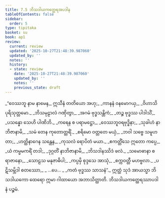 ```yaml
---
title: 7.5 ဘိသဒါယကတ္ထေရအပဒါန
tableOfContents: false
sidebar:
  order: 5
type: tipitaka
basket: su
book: ap1
review:
  current: review
  updated: '2025-10-27T21:48:39.987060'
  updated_by: ''
  notes: ''
  history:
  - state: review
    date: '2025-10-27T21:48:39.987060'
    updated_by: ''
    notes: ''
    previous_state: draft
---
```



<ReviewStatus review={frontmatter.review} showDetails={true} />

<HypothesisAnnotation frontmatter={frontmatter} />

<DynamicBreadcrumb />

<Division number="29" book="ap1" e="ch" v="20" p="126">

<Paragraph number="1527" type="verses" book="ap1">
_“ဝေဿဘူ နာမ နာမေန,_  
ဣသီနံ တတိယော အဟု;_  
_ကာနနံ ဝနမောဂယှ,_  
_ဝိဟာသိ ပုရိသုတ္တမော._  

</Paragraph>

</Division>
<Division number="30" book="ap1" e="ch" v="20" p="127">

<Paragraph number="1528" type="verses" book="ap1">
_ဘိသမုဠာလံ ဂဏှိတွာ,_  
_အဂမံ ဗုဒ္ဓသန္တိကံ;_  
_တဉ္စ ဗုဒ္ဓဿ ပါဒါသိံ,_  
_ပသန္နော သေဟိ ပါဏိဘိ._  

</Paragraph>

</Division>
<Division number="31" book="ap1" e="ch" v="20" p="127">

<Paragraph number="1529" type="verses" book="ap1">
_ကရေန စ ပရာမဋ္ဌော,_  
_ဝေဿဘူဝရဗုဒ္ဓိနာ;_  
_သုခါဟံ နာဘိဇာနာမိ,_  
_သမံ တေန ကုတောတ္တရိံ._  

</Paragraph>

</Division>
<Division number="32" book="ap1" e="ch" v="20" p="127">

<Paragraph number="1530" type="verses" book="ap1">
_စရိမော ဝတ္တတေ မယှံ,_  
_ဘဝါ သဗ္ဗေ သမူဟတာ;_  
_ဟတ္ထိနာဂေန သန္တေန,_  
_ကုသလံ ရောပိတံ မယာ._  

</Paragraph>

</Division>
<Division number="33" book="ap1" e="ch" v="20" p="127">

<Paragraph number="1531" type="verses" book="ap1">
_ဧကတ္တိံသေ ဣတော ကပ္ပေ,_  
_ယံ ကမ္မမကရိံ တဒါ;_  
_ဒုဂ္ဂတိံ နာဘိဇာနာမိ,_  
_ဘိသဒါနဿိဒံ ဖလံ._  

</Paragraph>

</Division>
<Division number="34" book="ap1" e="ch" v="20" p="127">

<Paragraph number="1532" type="verses" book="ap1">
_သမောဓာနာ စ ရာဇာနော,_  
_သောဠသ မနုဇာဓိပါ;_  
_ကပ္ပမှိ စုဒ္ဒသေ အာသုံ,_  
_စက္ကဝတ္တီ မဟဗ္ဗလာ._  

</Paragraph>

</Division>
<Division number="35" book="ap1" e="ch" v="20" p="127">

<Paragraph number="1533" type="verses" book="ap1">
_ပဋိသမ္ဘိဒါ စတဿော,_  
_ …ပေ… _  
_ကတံ ဗုဒ္ဓဿ သာသနံ”._  

</Paragraph>

<Paragraph number="1534" book="ap1">
ဣတ္ထံ သုဒံ အာယသ္မာ ဘိသဒါယကော ထေရော ဣမာ ဂါထာယော အဘာသိတ္ထာတိ.

</Paragraph>
</Division>

<Paragraph number="1535" type="center" book="ap1">
ဘိသဒါယကတ္ထေရဿာပဒါနံ ပဉ္စမံ.
</Paragraph>
